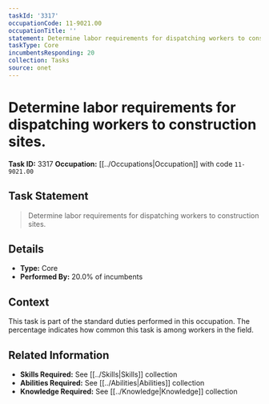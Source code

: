 ```yaml
---
taskId: '3317'
occupationCode: 11-9021.00
occupationTitle: ''
statement: Determine labor requirements for dispatching workers to construction sites.
taskType: Core
incumbentsResponding: 20
collection: Tasks
source: onet
---
```

# Determine labor requirements for dispatching workers to construction sites.

**Task ID:** 3317
**Occupation:** [[../Occupations|Occupation]] with code `11-9021.00`

## Task Statement

> Determine labor requirements for dispatching workers to construction sites.

## Details

- **Type:** Core
- **Performed By:** 20.0% of incumbents

## Context

This task is part of the standard duties performed in this occupation. The percentage indicates how common this task is among workers in the field.

## Related Information

- **Skills Required:** See [[../Skills|Skills]] collection
- **Abilities Required:** See [[../Abilities|Abilities]] collection
- **Knowledge Required:** See [[../Knowledge|Knowledge]] collection
